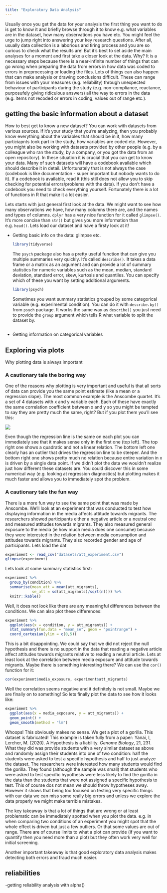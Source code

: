```yaml
---
title: "Exploratory Data Analysis"
---
```


Usually once you get the data for your analysis the first thing you want to do is get to know it and briefly browse through it to know e.g. what variables are in the dataset, how many observations you have etc. You might feel the urge to jump right into answering your key research questions. After all, usually data collection is a laborious and tiring process and you are so curious to check what the results are! But it's best to set aside the main analyses for a moment and first take a closer look at the data. Why? It is a necessary steps because there is a near-infinite number of things that can go wrong when preparing the data from errors in how data was coded to errors in preprocessing or loading the files. Lots of things can also happen that can make analysis or drawing conclusions difficult. These can range from issues with your measures (e.g. reliability) through unexpected behaviour of participants during the study (e.g. non-compliance, reactance, purposufely giving ridiculous answers) all the way to errors in the data (e.g. items not recoded or errors in coding, values out of range etc.).

## getting the basic information about a dataset

How to best get to know a new dataset? You can work with datasets from various sources. If it's your study that you're analyzing, then you probably know everything about the variables that should be in it, how many particiapnts took part in the study, how variables are coded etc. However, you might also be working with datasets provided by other people (e.g. by a colleague who ran the study, by a company, or you got the data from an open repository). In these situation it is crucial that you can get to know your data. Many of such datasets will have a codebook available which should describe it in detail. Unfortunately that is not always the case (codebook is like documentation - super important but nobody wants to do it). If a codebook is available, read it (this still does not allow you to skip checking for potential errors/problems with the data). If you don't have a codebook you need to check everything yourself. Fortunately there is a lot of functions in R that make it a lot easier.

Lets starts with just general first look at the data. We might want to see how many observations we have, how many columns there are, and the names and types of columns. `dplyr` has a very nice function for it called `glimpse()`. It's more concise than `str()` but gives you more information than e.g. `head()`. Lets load our dataset and have a firsty look at it!

-   Getting basic info on the data: glimpse etc.

    ```r
    library(tidyverse)
    ```

    The `psych` package also has a pretty useful function that can give you multiple summaries very quickly. It's called `describe()`. It takes a data frame or a matrix as an argument and can provide a lot of summary statistics for numeric variables such as the mean, median, standard deviation, standard error, skew, kurtosis and quantiles. You can specify which of these you want by setting additional arguments.

    ```r
    library(psych)
    ```

    Sometimes you want summary statistics grouped by some categorical variable (e.g. experimental condition). You can do it with `describe.by()` from `psych` package. It works the same way as `describe()` you just need to provide the `group` argument which tells R what variable to split the dataset by.

    ```r

    ```

-   Getting information on categorical variables

## Exploring via plots

Why plotting data is always important

### A cautionary tale the boring way

One of the reasons why plotting is very important and useful is that all sorts of data can provide you the same point estimate (like a mean or a regression slope). The most common example is the Anscombe quartet. It's a set of 4 datasets with x and y variable each. Each of these have exactly the same correlation coefficient between x and y so you might be tempted to say they are pretty much the same, right? But if you plot them you'll see this:

![](images/paste-E216A64B.png){fig-align="center"}

Even though the regression line is the same on each plot you can immediately see that it makes sense only in the first one (top left). The top right one shows a quadratic and not a linear relation. The bottom left one clearly has an outlier that drives the regression line to be steeper. And the bottom right one shows pretty much no relation because entire variation in x is driven by a single data point. If we didn't plot the data we wouldn't realize just how different these datasets are. You could discover this in some numerical way (e.g. looking at regression diagnostics) but plotting makes it much faster and allows you to immediately spot the problem.

### A cautionary tale the fun way

There is a more fun way to see the same point that was made by Anscombe. We'll look at an experiment that was conducted to test how displaying information in the media affects attitude towards migrants. The researchers showed participants either a negative article or a neutral one and measured attitudes towards migrants. They also measured general exposure to the media (ie how much media does one consume) because they were interested in the relation between media consumption and attitudes towards migrants. They also recorded gender and age of participants. Lets load the dat

```r
experiment <- read_csv("datasets/att_experiment.csv")
glimpse(experiment)
```

Lets look at some summary statistics first:

```r
experiment %>%
  group_by(condition) %>%
  summarise(mean_att = mean(att_migrants),
            se_att = sd(att_migrants)/sqrt(n())) %>%
  knitr::kable()
```

Well, it does not look like there are any meaningful differences between the conditions. We can also plot these differences:

```r
experiment %>%
  ggplot(aes(x = condition, y = att_migrants)) +
  stat_summary(fun.data = "mean_se", geom = "pointrange") +
  coord_cartesian(ylim = c(0,5))
```

This is a bit disappointing. We could say that we did not reject the null hypothesis and there is no support in the data that reading a negative article affect attitudes towards migrants relative to reading a neutral article. Lets at least look at the correlation between media exposure and attitude towards migrants. Maybe there is something interesting there? We can use the `cor()` function for it:

```r
cor(experiment$media_exposure, experiment$att_migrants)
```

Well the correlation seems negative and it definitely is not small. Maybe we are finally on to something! So lets finally plot the data to see how it looks like:

```r
experiment %>%
  ggplot(aes(x = media_exposure, y = att_migrants)) +
  geom_point() +
  geom_smooth(method = "lm")
```

Whoops! This obviously makes no sense. We get a plot of a gorilla. This dataset is fabricated! This example is taken fully from a paper: Yanai, I, Lercher, M. (2020). A Hypothesis is a liability. *Genome Biology*, 21, 231. What they did was provide students with a very similar dataset as above and randomly assign their students into one of two condition: half the students were asked to test a specific hypothesis and half to just analyze the dataset. The researchers were interested how many students would find the gorilla. They found (although the sample was small) that students who were asked to test specific hypothesis were less likely to find the gorilla in the data than the students that were not assigned a specific hypothesis to test. This of course dos not mean we should throw hypotheses away. However it shows that being too focused on testing very specific things with our data we can miss some really big errors and unless we explore the data properly we might make terrible mistakes.

The key takeaway is that a lot of things that are wrong or at least problematic can be immediately spotted when you plot the data. e.g. in when comparing two conditions of an experiment you might spot that the whole effect is driven but just a few outliers. Or that some values are out of range. There are of course limits to what a plot can provide (if you want to quantify then you need more than a plot) but they often work very well for initial screening.

Another important takeaway is that good exploratory data analysis makes detecting both errors and fraud much easier.

## reliabilities

-getting reliability analysis with alpha()
